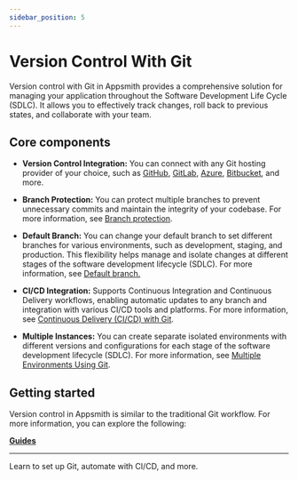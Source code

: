 ```yaml
---
sidebar_position: 5
---
```


# Version Control With Git

Version control with Git in Appsmith provides a comprehensive solution for managing your application throughout the Software Development Life Cycle (SDLC). It allows you to effectively track changes, roll back to previous states, and collaborate with your team. 



<ZoomImage src="/img/appsmith-gitflow.png" alt="" caption=""/>



## Core components


- **Version Control Integration:** You can connect with any Git hosting provider of your choice, such as [GitHub](/advanced-concepts/version-control-with-git/guides/setup-github), [GitLab](/advanced-concepts/version-control-with-git/guides/setup-gitlab), [Azure](/advanced-concepts/version-control-with-git/guides/setup-other-provider), [Bitbucket](/advanced-concepts/version-control-with-git/guides/setup-bitbucket), and more.

- **Branch Protection:** You can protect multiple branches to prevent unnecessary commits and maintain the integrity of your codebase. For more information, see [Branch protection](/advanced-concepts/version-control-with-git/reference/git-settings#branch-protection).

- **Default Branch:**  You can change your default branch to set different branches for various environments, such as development, staging, and production. This flexibility helps manage and isolate changes at different stages of the software development lifecycle (SDLC). For more information, see [Default branch.](/advanced-concepts/version-control-with-git/reference/git-settings#default-branch)


- **CI/CD Integration:** Supports Continuous Integration and Continuous Delivery workflows, enabling automatic updates to any branch and integration with various CI/CD tools and platforms. For more information, see [Continuous Delivery (CI/CD) with Git](/advanced-concepts/version-control-with-git/cd-with-git).

- **Multiple Instances:** You can create separate isolated environments with different versions and configurations for each stage of the software development lifecycle (SDLC). For more information, see [ Multiple Environments Using Git](/advanced-concepts/version-control-with-git/environments-with-git).



## Getting started

Version control in Appsmith is similar to the traditional Git workflow. For more information, you can explore the following:



<div className="containerGridSampleApp">
    <div className="containerColumnSampleApp columnGrid column-one">
        <div className="containerCol">
           <a href="/advanced-concepts/version-control-with-git/guides/overview"><strong>Guides</strong></a>
        </div><hr/>
        <div className="containerDescription">Learn to set up Git, automate with CI/CD, and more.</div>
    </div>
    <div className="columnGrid column-two" style={{margin: "10px"}}>
   </div>
</div>